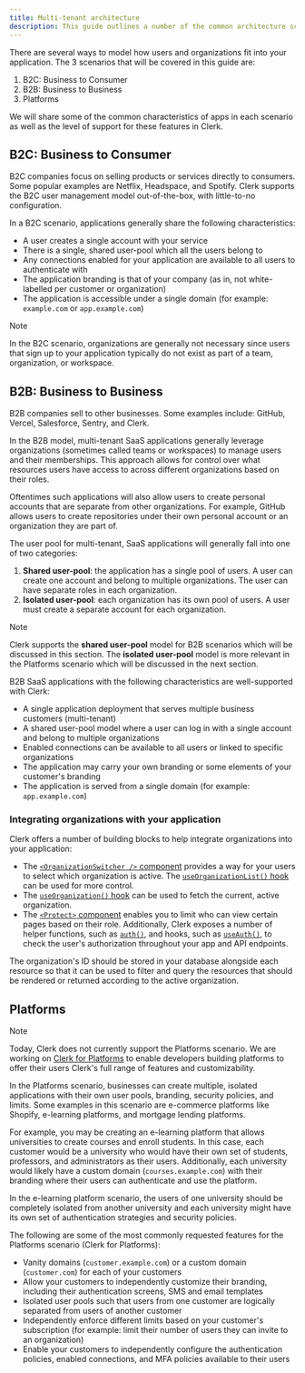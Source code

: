 ```yaml
---
title: Multi-tenant architecture
description: This guide outlines a number of the common architecture scenarios for building B2B, B2C, and Platform applications with Clerk, their characteristics, and limitations.
---
```


There are several ways to model how users and organizations fit into your application. The 3 scenarios that will be covered in this guide are:

1. B2C: Business to Consumer
1. B2B: Business to Business
1. Platforms

We will share some of the common characteristics of apps in each scenario as well as the level of support for these features in Clerk.

## B2C: Business to Consumer

B2C companies focus on selling products or services directly to consumers. Some popular examples are Netflix, Headspace, and Spotify. Clerk supports the B2C user management model out-of-the-box, with little-to-no configuration.

In a B2C scenario, applications generally share the following characteristics:

- A user creates a single account with your service
- There is a single, shared user-pool which all the users belong to
- Any connections enabled for your application are available to all users to authenticate with
- The application branding is that of your company (as in, not white-labelled per customer or organization)
- The application is accessible under a single domain (for example: `example.com` or `app.example.com`)

> [!NOTE]
> In the B2C scenario, organizations are generally not necessary since users that sign up to your application typically do not exist as part of a team, organization, or workspace.

## B2B: Business to Business

B2B companies sell to other businesses. Some examples include: GitHub, Vercel, Salesforce, Sentry, and Clerk.

In the B2B model, multi-tenant SaaS applications generally leverage organizations (sometimes called teams or workspaces) to manage users and their memberships. This approach allows for control over what resources users have access to across different organizations based on their roles.

Oftentimes such applications will also allow users to create personal accounts that are separate from other organizations. For example, GitHub allows users to create repositories under their own personal account or an organization they are part of.

The user pool for multi-tenant, SaaS applications will generally fall into one of two categories:

1. **Shared user-pool**: the application has a single pool of users. A user can create one account and belong to multiple organizations. The user can have separate roles in each organization.
1. **Isolated user-pool**: each organization has its own pool of users. A user must create a separate account for each organization.

> [!NOTE]
> Clerk supports the **shared user-pool** model for B2B scenarios which will be discussed in this section. The **isolated user-pool** model is more relevant in the Platforms scenario which will be discussed in the next section.

B2B SaaS applications with the following characteristics are well-supported with Clerk:

- A single application deployment that serves multiple business customers (multi-tenant)
- A shared user-pool model where a user can log in with a single account and belong to multiple organizations
- Enabled connections can be available to all users or linked to specific organizations
- The application may carry your own branding or some elements of your customer's branding
- The application is served from a single domain (for example: `app.example.com`)

### Integrating organizations with your application

Clerk offers a number of building blocks to help integrate organizations into your application:

- The [`<OrganizationSwitcher />` component](/docs/references/general/components/organization/organization-switcher) provides a way for your users to select which organization is active. The [`useOrganizationList()` hook](/docs/custom-flows/organization-switcher) can be used for more control.
- The [`useOrganization()` hook](/docs/references/general/hooks/use-organization) can be used to fetch the current, active organization.
- The [`<Protect>` component](/docs/references/general/components/control/protect) enables you to limit who can view certain pages based on their role. Additionally, Clerk exposes a number of helper functions, such as [`auth()`](/docs/references/nextjs/auth), and hooks, such as [`useAuth()`](/docs/references/general/hooks/use-auth), to check the user's authorization throughout your app and API endpoints.

The organization's ID should be stored in your database alongside each resource so that it can be used to filter and query the resources that should be rendered or returned according to the active organization.

## Platforms

> [!NOTE]
> Today, Clerk does not currently support the Platforms scenario. We are working on [Clerk for Platforms](https://feedback.clerk.com/roadmap/3b40265e-d8ae-41b0-a4b3-9c947d460218) to enable developers building platforms to offer their users Clerk's full range of features and customizability.

In the Platforms scenario, businesses can create multiple, isolated applications with their own user pools, branding, security policies, and limits. Some examples in this scenario are e-commerce platforms like Shopify, e-learning platforms, and mortgage lending platforms.

For example, you may be creating an e-learning platform that allows universities to create courses and enroll students. In this case, each customer would be a university who would have their own set of students, professors, and administrators as their users. Additionally, each university would likely have a custom domain (`courses.example.com`) with their branding where their users can authenticate and use the platform.

In the e-learning platform scenario, the users of one university should be completely isolated from another university and each university might have its own set of authentication strategies and security policies.

The following are some of the most commonly requested features for the Platforms scenario (Clerk for Platforms):

- Vanity domains (`customer.example.com`) or a custom domain (`customer.com`) for each of your customers
- Allow your customers to independently customize their branding, including their authentication screens, SMS and email templates
- Isolated user pools such that users from one customer are logically separated from users of another customer
- Independently enforce different limits based on your customer's subscription (for example: limit their number of users they can invite to an organization)
- Enable your customers to independently configure the authentication policies, enabled connections, and MFA policies available to their users
